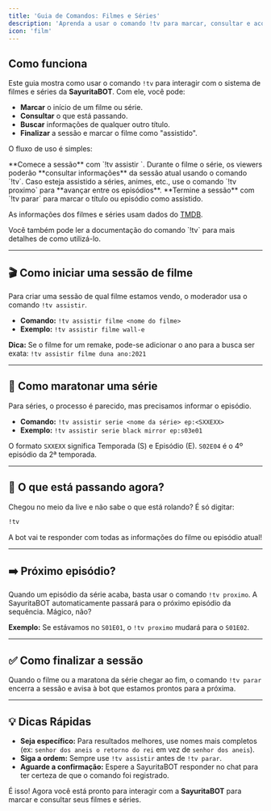 ```yaml
---
title: 'Guia de Comandos: Filmes e Séries'
description: 'Aprenda a usar o comando !tv para marcar, consultar e acompanhar filmes e séries na live.'
icon: 'film'
---
```


## Como funciona

Este guia mostra como usar o comando `!tv` para interagir com o sistema de filmes e séries da **SayuritaBOT**. Com ele, você pode:

- **Marcar** o início de um filme ou série.
- **Consultar** o que está passando.
- **Buscar** informações de qualquer outro título.
- **Finalizar** a sessão e marcar o filme como "assistido".

O fluxo de uso é simples:

<Steps>
  <Step>
    **Comece a sessão** com `!tv assistir <titulo>`.
  </Step>
  <Step>
    Durante o filme o série, os viewers poderão **consultar informações** da sessão atual usando o comando `!tv`.
  </Step>
  <Step>
    Caso esteja assistido a séries, animes, etc., use o comando `!tv proximo` para **avançar entre os episódios**.
  </Step>
  <Step>
    **Termine a sessão** com `!tv parar` para marcar o título ou episódio como assistido.
  </Step>
</Steps>

<Note>As informações dos filmes e séries usam dados do [TMDB](https://www.themoviedb.org/).</Note>

<Card title="Documentação do comando !tv" icon="book" href="/commands/tv" cta="Ler documentação">
  Você também pode ler a documentação do comando `!tv` para mais detalhes de como utilizá-lo.
</Card>

---

## 🎬 Como iniciar uma sessão de filme

Para criar uma sessão de qual filme estamos vendo, o moderador usa o comando `!tv assistir`.

- **Comando:** `!tv assistir filme <nome do filme>`
- **Exemplo:** `!tv assistir filme wall-e`

<Tip>**Dica:** Se o filme for um remake, pode-se adicionar o ano para a busca ser exata: `!tv assistir filme duna ano:2021`</Tip>

---

## 🍿 Como maratonar uma série

Para séries, o processo é parecido, mas precisamos informar o episódio.

- **Comando:** `!tv assistir serie <nome da série> ep:<SXXEXX>`
- **Exemplo:** `!tv assistir serie black mirror ep:s03e01`

<Note>O formato `SXXEXX` significa Temporada (S) e Episódio (E). `S02E04` é o 4º episódio da 2ª temporada.</Note>

---

## 🤔 O que está passando agora?

Chegou no meio da live e não sabe o que está rolando? É só digitar:

```bash
!tv
`````

A bot vai te responder com todas as informações do filme ou episódio atual\!

---

## ➡️ Próximo episódio?

Quando um episódio da série acaba, basta usar o comando `!tv proximo`. A SayuritaBOT automaticamente passará para o próximo episódio da sequência. Mágico, não?

**Exemplo:** Se estávamos no `S01E01`, o `!tv proximo` mudará para o `S01E02`.

---

## ✅ Como finalizar a sessão

Quando o filme ou a maratona da série chegar ao fim, o comando `!tv parar` encerra a sessão e avisa à bot que estamos prontos para a próxima.

---

## 💡 Dicas Rápidas

* **Seja específico:** Para resultados melhores, use nomes mais completos (ex: `senhor dos aneis o retorno do rei` em vez de `senhor dos aneis`).
* **Siga a ordem:** Sempre use `!tv assistir` antes de `!tv parar`.
* **Aguarde a confirmação:** Espere a SayuritaBOT responder no chat para ter certeza de que o comando foi registrado.

É isso! Agora você está pronto para interagir com a **SayuritaBOT** para marcar e consultar seus filmes e séries.

